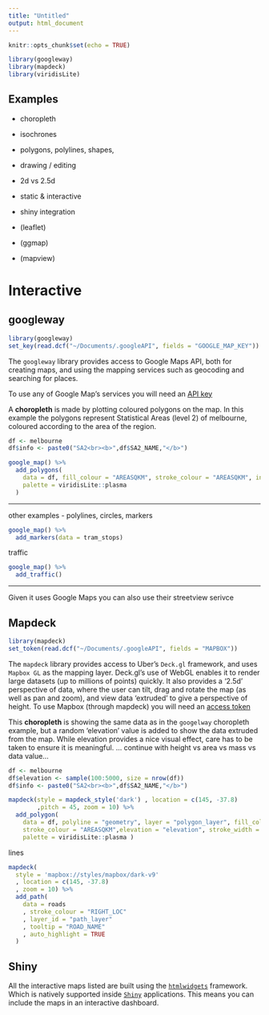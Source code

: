 ```yaml
---
title: "Untitled"
output: html_document
---
```


```r
knitr::opts_chunk$set(echo = TRUE)

library(googleway)
library(mapdeck)
library(viridisLite)
```




## Examples

- choropleth
- isochrones
- polygons, polylines, shapes, 
- drawing / editing
- 2d vs 2.5d

- static & interactive

- shiny integration

- (leaflet)
- (ggmap)
- (mapview)

# Interactive 

## googleway

```r
library(googleway)
set_key(read.dcf("~/Documents/.googleAPI", fields = "GOOGLE_MAP_KEY"))
```

The `googleway` library provides access to Google Maps API, both for creating maps, and using the mapping services such as geocoding and searching for places. 

To use any of Google Map's services you will need an [API key](https://developers.google.com/maps/documentation/javascript/get-api-key)

A **choropleth** is made by plotting coloured polygons on the map. In this example the polygons represent Statistical Areas (level 2) of melbourne, coloured according to the area of the region.  

```r
df <- melbourne
df$info <- paste0("SA2<br><b>",df$SA2_NAME,"</b>")

google_map() %>%
  add_polygons(
    data = df, fill_colour = "AREASQKM", stroke_colour = "AREASQKM", info_window = "info",
    palette = viridisLite::plasma
  )

```

---

other examples - polylines, circles, markers

```r
google_map() %>%
  add_markers(data = tram_stops)
```

traffic

```r
google_map() %>%
  add_traffic()
```

---

Given it uses Google Maps you can also use their streetview serivce


## Mapdeck

```r
library(mapdeck)
set_token(read.dcf("~/Documents/.googleAPI", fields = "MAPBOX"))
```

The `mapdeck` library provides access to Uber's `Deck.gl` framework, and uses `Mapbox GL` as the mapping layer. Deck.gl's use of WebGL enables it to render large datasets (up to millions of points) quickly. It also provides a '2.5d' perspective of data, where the user can tilt, drag and rotate the map (as well as pan and zoom), and view data 'extruded' to give a perspective of height. 
To use Mapbox (through mapdeck) you will need an [access token](https://www.mapbox.com/help/how-access-tokens-work/)

This **choropleth** is showing the same data as in the `googelway` choropleth example, but a random 'elevation' value is added to show the data extruded from the map. While elevation provides a nice visual effect, care has to be taken to ensure it is meaningful. 
... continue with height vs area vs mass vs data value...

```r

df <- melbourne
df$elevation <- sample(100:5000, size = nrow(df))
df$info <- paste0("SA2<br><b>",df$SA2_NAME,"</b>")

mapdeck(style = mapdeck_style('dark') , location = c(145, -37.8) 
        ,pitch = 45, zoom = 10) %>%
  add_polygon(
    data = df, polyline = "geometry", layer = "polygon_layer", fill_colour = "AREASQKM",
    stroke_colour = "AREASQKM",elevation = "elevation", stroke_width = 0, tooltip = 'info',
    palette = viridisLite::plasma )

```


lines

```r
mapdeck(
  style = 'mapbox://styles/mapbox/dark-v9'
  , location = c(145, -37.8)
  , zoom = 10) %>%
  add_path(
    data = roads
    , stroke_colour = "RIGHT_LOC"
    , layer_id = "path_layer"
    , tooltip = "ROAD_NAME"
    , auto_highlight = TRUE
  )
```


## Shiny

All the interactive maps listed are built using the [`htmlwidgets`](https://www.htmlwidgets.org/) framework. Which is natively supported inside [`Shiny`](https://shiny.rstudio.com/) applications. This means you can include the maps in an interactive dashboard.

```r


```